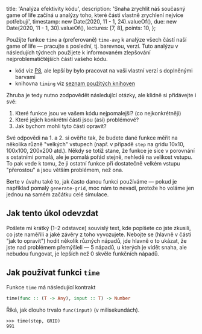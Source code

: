   title: 'Analýza efektivity kódu',
  description:
    'Snaha zrychlit náš současný game of life začíná u analýzy toho, které části vlastně zrychlení nejvíce potřebují',
  timestamp: new Date(2020, 11 - 1, 24).valueOf(),
  due: new Date(2020, 11 - 1, 30).valueOf(),
  lectures: [7, 8],
  points: 10,
};

Použijte funkce `time` a (preferovaně) `time-avg` k analýze všech částí naší game of life — pracujte s poslední, tj. barevnou, verzí. Tuto analýzu v následujích týdnech použijete k informovaném zlepšování nejproblematičtějších částí vašeho kódu.

- kód viz [P8](/teaching/2020-2021/prog1/prednasky/8), ale lepší by bylo pracovat na vaši vlastní verzí s doplněnými barvami
- knihovna `timing` viz [seznam použitých knihoven](/teaching/2020-2021/prog1/prednasky/0)

Zhruba je tedy nutno zodpovědět následující otázky, ale klidně si přidávejte i své:

1. Které funkce jsou ve vašem kódu nejpomalejší? (co nejkonkrétněji)
2. Které jejich konkrétní části jsou (asi) problémové?
3. Jak bychom mohli tyto části opravit?

Své odpovědi na 1. a 2. si ověřte tak, že budete dané funkce měřit na několika různě "velkých" vstupech (např. v případě `step` na gridu 10x10, 100x100, 200x200 atd.). Někdy se totiž stane, že funkce je sice v porovnání s ostatními pomalá, ale je pomalá pořád stejně, nehledě na velikost vstupu. To pak vede k tomu, že ji ostatní funkce při dostatečně velkém vstupu "přerostou" a jsou větším problémem, než ona.

Berte v úvahu také to, jak často danou funkci používáme — pokud je například pomalý `generate-grid`, moc nám to nevadí, protože ho voláme jen jednou na samém začátku celé simulace.

## Jak tento úkol odevzdat

Pošlete mi krátký (1–2 odstavce) souvislý text, kde popíšete co jste zkusili, co jste naměřili a jaké závěry z toho vyvozujete. Nebojte se (hlavně v části "jak to opravit") hodit několik různých nápadů, jde hlavně o to ukázat, že jste nad problémem přemýšleli — 5 nápadů, u kterých je vidět snaha, ale nebudou fungovat, je lepších než 0 skvěle funkčních nápadů.

## Jak používat funkci `time`

Funkce `time` má následující kontrakt

```haskell
time(func :: (T -> Any), input :: T) -> Number
```

Říká, jak dlouho trvalo `func(input)` (v milisekundách).

```
>>> time(step, GRID)
991
```
